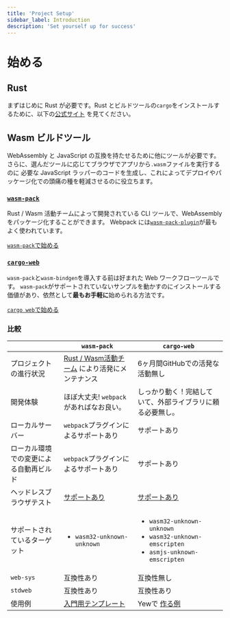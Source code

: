 ```yaml
---
title: 'Project Setup'
sidebar_label: Introduction
description: 'Set yourself up for success'
---
```


# 始める

## Rust

まずはじめに Rust が必要です。Rust とビルドツールの`cargo`をインストールするために、以下の[公式サイト](https://www.rust-lang.org/tools/install)
を見てください。

## **Wasm ビルドツール**

WebAssembly と JavaScript の互換を持たせるために他にツールが必要です。さらに、選んだツールに応じてブラウザでアプリから`.wasm`ファイルを実行するのに
必要な JavaScript ラッパーのコードを生成し、これによってデプロイやパッケージ化での頭痛の種を軽減させるのに役立ちます。

### [**`wasm-pack`**](https://drager.github.io/wasm-pack/book/)

Rust / Wasm 活動チームによって開発されている CLI ツールで、WebAssembly をパッケージ化することができます。
Webpack には[`wasm-pack-plugin`](https://github.com/wasm-tool/wasm-pack-plugin)が最もよく使われています。

[`wasm-pack`で始める](project-setup/using-wasm-pack.mdx)

### [**`cargo-web`**](https://github.com/koute/cargo-web)

`wasm-pack`と`wasm-bindgen`を導入する前は好まれた Web ワークフローツールです。
`wasm-pack`がサポートされていないサンプルを動かすのにインストールする価値があり、依然として**最もお手軽に**始められる方法です。

[`cargo web`で始める](project-setup/using-cargo-web.mdx)

### 比較

<table>
    <thead>
        <tr>
            <th style={{ textAlign: 'left' }}></th>
            <th style={{ textAlign: 'left' }}>
                <code>wasm-pack</code>
            </th>
            <th style={{ textAlign: 'left' }}>
                <code>cargo-web</code>
            </th>
        </tr>
    </thead>
    <tbody>
        <tr>
            <td style={{ textAlign: 'left' }}>プロジェクトの進行状況</td>
            <td style={{ textAlign: 'left' }}>
                <a href="https://rustwasm.github.io/">Rust / Wasm活動チーム</a>
                により活発にメンテナンス
            </td>
            <td style={{ textAlign: 'left' }}>
                6ヶ月間GitHubでの活発な活動無し
            </td>
        </tr>
        <tr>
            <td style={{ textAlign: 'left' }}>開発体験</td>
            <td style={{ textAlign: 'left' }}>
                ほぼ大丈夫! <code>webpack</code>があればなお良い。
            </td>
            <td style={{ textAlign: 'left' }}>
                しっかり動く！完結していて、外部ライブラリに頼る必要無し。
            </td>
        </tr>
        <tr>
            <td style={{ textAlign: 'left' }}>ローカルサーバー</td>
            <td style={{ textAlign: 'left' }}>
                <code>webpack</code>プラグインによるサポートあり
            </td>
            <td style={{ textAlign: 'left' }}>サポートあり</td>
        </tr>
        <tr>
            <td style={{ textAlign: 'left' }}>
                ローカル環境での変更による自動再ビルド
            </td>
            <td style={{ textAlign: 'left' }}>
                <code>webpack</code>プラグインによるサポートあり
            </td>
            <td style={{ textAlign: 'left' }}>サポートあり</td>
        </tr>
        <tr>
            <td style={{ textAlign: 'left' }}>ヘッドレスブラウザテスト</td>
            <td style={{ textAlign: 'left' }}>
                <a href="https://drager.github.io/wasm-pack/book/commands/test.html">
                    サポートあり
                </a>
            </td>
            <td style={{ textAlign: 'left' }}>
                <a href="https://github.com/koute/cargo-web#features">
                    サポートあり
                </a>
            </td>
        </tr>
        <tr>
            <td style={{ textAlign: 'left' }}>サポートされているターゲット</td>
            <td style={{ textAlign: 'left' }}>
                <ul>
                    <li>
                        <code>wasm32-unknown-unknown</code>
                    </li>
                </ul>
            </td>
            <td style={{ textAlign: 'left' }}>
                <ul>
                    <li>
                        <code>wasm32-unknown-unknown</code>
                    </li>
                    <li>
                        <code>wasm32-unknown-emscripten</code>
                    </li>
                    <li>
                        <code>asmjs-unknown-emscripten</code>
                    </li>
                </ul>
            </td>
        </tr>
        <tr>
            <td style={{ textAlign: 'left' }}>
                <code>web-sys</code>
            </td>
            <td style={{ textAlign: 'left' }}>互換性あり</td>
            <td style={{ textAlign: 'left' }}>互換性無し</td>
        </tr>
        <tr>
            <td style={{ textAlign: 'left' }}>
                <code>stdweb</code>
            </td>
            <td style={{ textAlign: 'left' }}>互換性あり</td>
            <td style={{ textAlign: 'left' }}>互換性あり</td>
        </tr>
        <tr>
            <td style={{ textAlign: 'left' }}>使用例</td>
            <td style={{ textAlign: 'left' }}>
                <a href="https://github.com/yewstack/yew-wasm-pack-minimal">
                    入門用テンプレート
                </a>
            </td>
            <td style={{ textAlign: 'left' }}>
                Yewで
                <a href="https://www.github.com/yewstack/yew/tree/master/packages/yew-stdweb/examples">
                    作る例
                </a>
            </td>
        </tr>
    </tbody>
</table>
